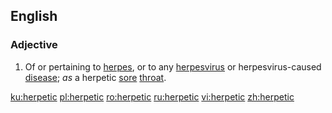 ==English==

===Adjective===
{{en-adj|-}}

# {{label|en|medicine}} Of or pertaining to [[herpes]], or to any [[herpesvirus]] or herpesvirus-caused [[disease]]; ''as'' a herpetic [[sore]] [[throat]].

[[ku:herpetic]]
[[pl:herpetic]]
[[ro:herpetic]]
[[ru:herpetic]]
[[vi:herpetic]]
[[zh:herpetic]]